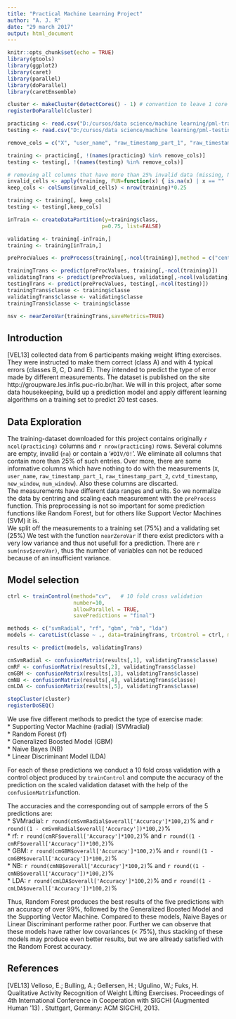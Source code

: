 ```yaml
---
title: "Practical Machine Learning Project"
author: "A. J. R"
date: "29 march 2017"
output: html_document
---
```


```r
knitr::opts_chunk$set(echo = TRUE)
library(gtools)
library(ggplot2)
library(caret)
library(parallel)
library(doParallel)
library(caretEnsemble)

cluster <- makeCluster(detectCores() - 1) # convention to leave 1 core for OS
registerDoParallel(cluster)

practicing <- read.csv("D:/cursos/data science/machine learning/pml-training.csv")
testing <- read.csv("D:/cursos/data science/machine learning/pml-testing.csv")

remove_cols = c("X", "user_name", "raw_timestamp_part_1", "raw_timestamp_part_2", "cvtd_timestamp", "new_window", "num_window")

training <- practicing[, !(names(practicing) %in% remove_cols)]
testing <- testing[, !(names(testing) %in% remove_cols)]

# removing all columns that have more than 25% invalid data (missing, NA or null)
invalid_cells <- apply(training, FUN=function(x) { is.na(x) | x == "" | x == "#DIV/0!" }, MARGIN=c(1,2))
keep_cols <- colSums(invalid_cells) < nrow(training)*0.25

training <- training[, keep_cols]
testing <- testing[,keep_cols]

inTrain <- createDataPartition(y=training$class,
                              p=0.75, list=FALSE)

validating <- training[-inTrain,]
training <- training[inTrain,]

preProcValues <- preProcess(training[,-ncol(training)],method = c("center", "scale"))

trainingTrans <- predict(preProcValues, training[,-ncol(training)])
validatingTrans <- predict(preProcValues, validating[,-ncol(validating)])
testingTrans <- predict(preProcValues, testing[,-ncol(testing)])
trainingTrans$classe <- training$classe
validatingTrans$classe <- validating$classe
trainingTrans$classe <- training$classe

nsv <- nearZeroVar(trainingTrans,saveMetrics=TRUE)

```

## Introduction
[VEL13] collected data from 6 participants making weight lifting exercises. They were instructed to make them correct (class A) and with 4 typical errors (classes B, C, D and E). They intended to predict the type of error made by different measurements. The dataset is published on the site http://groupware.les.infis.puc-rio.br/har. 
We will in this project, after some data housekeeping, build up a prediction model and apply different learning algorithms on a training set to predict 20 test cases.

## Data Exploration
The training-dataset downloaded for this project contains originally `r ncol(practicing)` columns and `r nrow(practicing)` rows. Several columns are empty, invalid (`na`) or contain a '`#DIV/0!`'. We eliminate all columns that contain more than 25% of such entries. Over more, there are some informative columns which have nothing to do with the measurements (`X`, `user_name`, `raw_timestamp_part_1`, `raw_timestamp_part_2`, `cvtd_timestamp`, `new_window`, `num_window`). Also these columns are discarted.  
The measurements have different data ranges and units. So we normalize the data by centring and scaling each measurement with the `preProcess` function. This preprocessing is not so important for some prediction functions like Random Forest, but for others like Support Vector Machines (SVM) it is.  
We split off the measurements to a training set (75%) and a validating set (25%)
We test with the function `nearZeroVar` if there exist predictors with a very low variance and thus not usefull for a prediction. There are `r sum(nsv$zeroVar)`, thus the number of variables can not be reduced because of an insufficient variance. 


## Model selection
```r
ctrl <- trainControl(method="cv",   # 10 fold cross validation
                     number=10,
                     allowParallel = TRUE,
                     savePredictions = "final")

methods <- c("svmRadial", "rf", "gbm", "nb", "lda")
models <- caretList(classe ~ ., data=trainingTrans, trControl = ctrl, methodList = methods)

results <- predict(models, validatingTrans)

cmSvmRadial <- confusionMatrix(results[,1], validatingTrans$classe)
cmRF <- confusionMatrix(results[,2], validatingTrans$classe)
cmGBM <- confusionMatrix(results[,3], validatingTrans$classe)
cmNB <- confusionMatrix(results[,4], validatingTrans$classe)
cmLDA <- confusionMatrix(results[,5], validatingTrans$classe)

stopCluster(cluster)
registerDoSEQ()

```
We use five different methods to predict the type of exercise made:  
* Supporting Vector Machine (radial) (SVMradial)  
* Random Forest (rf)  
* Generalized Boosted Model (GBM)  
* Naive Bayes (NB)  
* Linear Discriminant Model (LDA)  

For each of these predictions we conduct a 10 fold cross validation with a control object produced by `trainControl` and compute the accuracy of the prediction on the scaled validation dataset with the help of the `confusionMatrix`function.  

The accuracies and the corresponding out of sampple errors of the 5 predictions are:  
* SVMradial: `r round(cmSvmRadial$overall['Accuracy']*100,2)`% and `r round((1 - cmSvmRadial$overall['Accuracy'])*100,2)`%  
* rf: `r round(cmRF$overall['Accuracy']*100,2)`% and `r round((1 - cmRF$overall['Accuracy'])*100,2)`%  
* GBM: `r round(cmGBM$overall['Accuracy']*100,2)`% and `r round((1 - cmGBM$overall['Accuracy'])*100,2)`%  
* NB: `r round(cmNB$overall['Accuracy']*100,2)`% and `r round((1 - cmNB$overall['Accuracy'])*100,2)`%  
* LDA: `r round(cmLDA$overall['Accuracy']*100,2)`% and `r round((1 - cmLDA$overall['Accuracy'])*100,2)`%  

Thus, Random Forest produces the best results of the five predictions with an accuracy of over 99%, followed by the Generalized Boosted Model and the Supporting Vector Machine. Compared to these models, Naive Bayes or Linear Discriminant performe rather poor. Further we can observe that these models have rather low covariances (< 75%), thus stacking of these models may produce even better results, but we are allready satisfied with the Random Forest accuracy.

## References
[VEL13] Velloso, E.; Bulling, A.; Gellersen, H.; Ugulino, W.; Fuks, H. Qualitative Activity Recognition of Weight Lifting Exercises. Proceedings of 4th International Conference in Cooperation with SIGCHI (Augmented Human '13) . Stuttgart, Germany: ACM SIGCHI, 2013.
